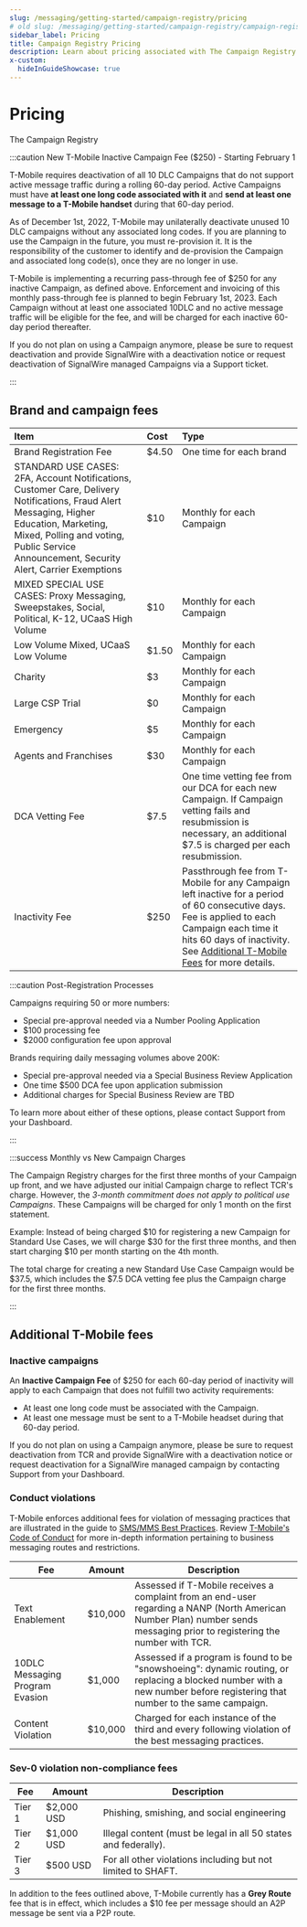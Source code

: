 ```yaml
---
slug: /messaging/getting-started/campaign-registry/pricing
# old slug: /messaging/getting-started/campaign-registry/campaign-registry-pricing
sidebar_label: Pricing
title: Campaign Registry Pricing
description: Learn about pricing associated with The Campaign Registry.
x-custom:
  hideInGuideShowcase: true
---
```


# Pricing

<Subtitle>The Campaign Registry</Subtitle>

:::caution New T-Mobile Inactive Campaign Fee ($250) - Starting February 1

T-Mobile requires deactivation of all 10 DLC Campaigns that do not support active message traffic during a rolling 60-day period. 
Active Campaigns must have **at least one long code associated with it** and **send at least one message to a T-Mobile handset** during that 60-day period.

As of December 1st, 2022, T-Mobile may unilaterally deactivate unused 10 DLC campaigns without any associated long codes. 
If you are planning to use the Campaign in the future, you must re-provision it. It is the responsibility of the customer to identify and de-provision the Campaign and associated long code(s), once they are no longer in use.

T-Mobile is implementing a recurring pass-through fee of $250 for any inactive Campaign, as defined above. 
Enforcement and invoicing of this monthly pass-through fee is planned to begin February 1st, 2023. Each Campaign without at least one associated 10DLC and no active message traffic will be eligible for the fee, and will be charged for each inactive 60-day period thereafter.

If you do not plan on using a Campaign anymore, please be sure to request deactivation and provide SignalWire with a deactivation notice or request deactivation of SignalWire managed Campaigns via a Support ticket.

:::

## Brand and campaign fees

| Item                                                                                                                                                                                                                                  | Cost  | Type                                                                                                                                                                                                                                                   |
| :------------------------------------------------------------------------------------------------------------------------------------------------------------------------------------------------------------------------------------ | :---- | :----------------------------------------------------------------------------------------------------------------------------------------------------------------------------------------------------------------------------------------------------- |
| Brand Registration Fee                                                                                                                                                                                                                | $4.50 | One time for each brand                                                                                                                                                                                                                                |
| STANDARD USE CASES: 2FA, Account Notifications, Customer Care, Delivery Notifications, Fraud Alert Messaging, Higher Education, Marketing, Mixed, Polling and voting, Public Service Announcement, Security Alert, Carrier Exemptions | $10   | Monthly for each Campaign                                                                                                                                                                                                                              |
| MIXED SPECIAL USE CASES: Proxy Messaging, Sweepstakes, Social, Political, K-12, UCaaS High Volume                                                                                                                                     | $10   | Monthly for each Campaign                                                                                                                                                                                                                              |
| Low Volume Mixed, UCaaS Low Volume                                                                                                                                                                                                    | $1.50 | Monthly for each Campaign                                                                                                                                                                                                                              |
| Charity                                                                                                                                                                                                                               | $3    | Monthly for each Campaign                                                                                                                                                                                                                              |
| Large CSP Trial                                                                                                                                                                                                                       | $0    | Monthly for each Campaign                                                                                                                                                                                                                              |
| Emergency                                                                                                                                                                                                                             | $5    | Monthly for each Campaign                                                                                                                                                                                                                              |
| Agents and Franchises                                                                                                                                                                                                                 | $30   | Monthly for each Campaign                                                                                                                                                                                                                              |
| DCA Vetting Fee                                                                                                                                                                                                                       | $7.5  | One time vetting fee from our DCA for each new Campaign. If Campaign vetting fails and resubmission is necessary, an additional $7.5 is charged per each resubmission.                                                                                 |
| Inactivity Fee                                                                                                                                                                                                                        | $250  | Passthrough fee from T-Mobile for any Campaign left inactive for a period of 60 consecutive days. Fee is applied to each Campaign each time it hits 60 days of inactivity. See [Additional T-Mobile Fees](#additional-t-mobile-fees) for more details. |

:::caution Post-Registration Processes

Campaigns requiring 50 or more numbers:

- Special pre-approval needed via a Number Pooling Application
- $100 processing fee
- $2000 configuration fee upon approval

Brands requiring daily messaging volumes above 200K:

- Special pre-approval needed via a Special Business Review Application
- One time $500 DCA fee upon application submission
- Additional charges for Special Business Review are TBD

To learn more about either of these options, please contact Support from your Dashboard.

:::

:::success Monthly vs New Campaign Charges

The Campaign Registry charges for the first three months of your Campaign up front, and we have adjusted our initial Campaign charge to reflect TCR's charge. However, the _3-month commitment does not apply to political use Campaigns_. These Campaigns will be charged for only 1 month on the first statement.

Example: Instead of being charged $10 for registering a new Campaign for Standard Use Cases, we will charge $30 for the first three months, and then start charging $10 per month starting on the 4th month.

The total charge for creating a new Standard Use Case Campaign would be $37.5, which includes the $7.5 DCA vetting fee plus the Campaign charge for the first three months.

:::

## Additional T-Mobile fees

### Inactive campaigns

An **Inactive Campaign Fee** of $250 for each 60-day period of inactivity will apply to each Campaign that does not fulfill two activity requirements:

- At least one long code must be associated with the Campaign.
- At least one message must be sent to a T-Mobile headset during that 60-day period.

If you do not plan on using a Campaign anymore, please be sure to request deactivation from TCR 
and provide SignalWire with a deactivation notice or request deactivation for a SignalWire managed campaign by contacting Support from your Dashboard.

### Conduct violations

T-Mobile enforces additional fees for violation of messaging practices that are illustrated in the guide to
[SMS/MMS Best Practices](../../getting-started/sms-best-practices-how-to-ensure-message-delivery.mdx). 
Review [T-Mobile's Code of Conduct](https://www.t-mobile.com/support/public-files/attachments/T-Mobile%20Code%20of%20Conduct.pdf) 
for more in-depth information pertaining to business messaging routes and restrictions.

| Fee                             | Amount  | Description                                                                                                                                                               |
| ------------------------------- | ------- | ------------------------------------------------------------------------------------------------------------------------------------------------------------------------- |
| Text Enablement                 | $10,000 | Assessed if T-Mobile receives a complaint from an end-user regarding a NANP (North American Number Plan) number sends messaging prior to registering the number with TCR. |
| 10DLC Messaging Program Evasion | $1,000  | Assessed if a program is found to be "snowshoeing": dynamic routing, or replacing a blocked number with a new number before registering that number to the same campaign. |
| Content Violation               | $10,000 | Charged for each instance of the third and every following violation of the best messaging practices.                                                                     |

### Sev-0 violation non-compliance fees

| Fee    | Amount     | Description                                                     |
| ------ | ---------- | --------------------------------------------------------------- |
| Tier 1 | $2,000 USD | Phishing, smishing, and social engineering                      |
| Tier 2 | $1,000 USD | Illegal content (must be legal in all 50 states and federally). |
| Tier 3 | $500 USD   | For all other violations including but not limited to SHAFT.    |

In addition to the fees outlined above, T-Mobile currently has a **Grey Route** fee that is in effect, which includes a $10 fee per message should an A2P message be sent via a P2P route.
